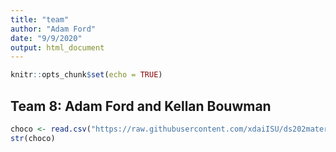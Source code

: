 ```yaml
---
title: "team"
author: "Adam Ford"
date: "9/9/2020"
output: html_document
---
```


```r
knitr::opts_chunk$set(echo = TRUE)
```

## Team 8: Adam Ford and Kellan Bouwman


```r
choco <- read.csv("https://raw.githubusercontent.com/xdaiISU/ds202materials/master/hwlabs/data/choco.csv") 
str(choco) 
```